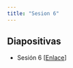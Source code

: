 ```yaml
---
title: "Sesion 6"
---
```


## Diapositivas

- Sesión 6 [[Enlace](../Sesiones/Sesion-6/Sesion-6.html)]
